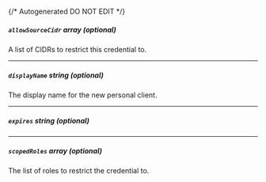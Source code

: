 {/* Autogenerated DO NOT EDIT  */}
##### `allowSourceCidr` _array (optional)_
A list of CIDRs to restrict this credential to.

---
##### `displayName` _string (optional)_
The display name for the new personal client.

---
##### `expires` _string (optional)_

---
##### `scopedRoles` _array (optional)_
The list of roles to restrict the credential to.


